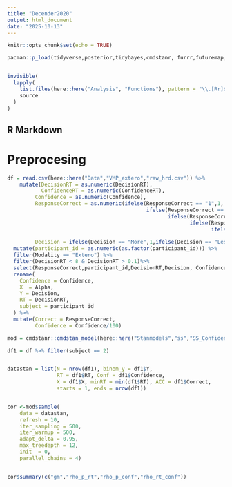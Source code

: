 ```yaml
---
title: "Decender2020"
output: html_document
date: "2025-10-13"
---
```


```r
knitr::opts_chunk$set(echo = TRUE)

pacman::p_load(tidyverse,posterior,tidybayes,cmdstanr, furrr,futuremap,ordbetareg, future.apply, patchwork,purrr)


invisible(
  lapply(
    list.files(here::here("Analysis", "Functions"), pattern = "\\.[Rr]$", full.names = TRUE),
    source
  )
)
```

## R Markdown

# Preprocesing

```r
df = read.csv(here::here("Data","VMP_extero","raw_hrd.csv")) %>% 
    mutate(DecisionRT = as.numeric(DecisionRT),
           ConfidenceRT = as.numeric(ConfidenceRT),
         Confidence = as.numeric(Confidence),
         ResponseCorrect = as.numeric(ifelse(ResponseCorrect == "1",1,
                                             ifelse(ResponseCorrect == "1.0",1,
                                                    ifelse(ResponseCorrect == "True",1,
                                                           ifelse(ResponseCorrect == "0",0,
                                                                  ifelse(ResponseCorrect == "0.0",0,
                                                                         ifelse(ResponseCorrect == "False",0,NA))))))),
         Decision = ifelse(Decision == "More",1,ifelse(Decision == "Less",0,NA))) %>% 
  mutate(participant_id = as.numeric(as.factor(participant_id))) %>%
  filter(Modality == "Extero") %>% 
  filter(DecisionRT < 8 & DecisionRT > 0.1)%>% 
  select(ResponseCorrect,participant_id,DecisionRT,Decision, Confidence, ConfidenceRT, Alpha,cohort)  %>% drop_na() %>% 
  rename(
    Confidence = Confidence,
    X  = Alpha,
    Y = Decision,
    RT = DecisionRT,
    subject = participant_id
  ) %>% 
  mutate(Correct = ResponseCorrect,
         Confidence = Confidence/100)
```



```r
mod = cmdstanr::cmdstan_model(here::here("Stanmodels","ss","SS_Confidence_Standard.stan"))

df1 = df %>% filter(subject == 2)


datastan = list(N = nrow(df1), binom_y = df1$Y,
                RT = df1$RT, Conf = df1$Confidence,
                X = df1$X, minRT = min(df1$RT), ACC = df1$Correct,
                starts = 1, ends = nrow(df1))


cor <-mod$sample(
    data = datastan,
    refresh = 10,
    iter_sampling = 500,
    iter_warmup = 500,
    adapt_delta = 0.95,
    max_treedepth = 12,
    init  = 0,
    parallel_chains = 4)


cor$summary(c("gm","rho_p_rt","rho_p_conf","rho_rt_conf"))


```

